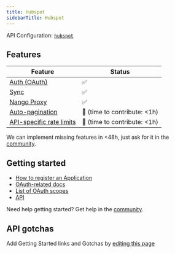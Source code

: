 ```yaml
---
title: Hubspot
sidebarTitle: Hubspot
---
```


API Configuration: [`hubspot`](https://nango.dev/providers.yaml)

## Features

| Feature                                                                          | Status                          |
| -------------------------------------------------------------------------------- | ------------------------------- |
| [Auth (OAuth)](/guides/oauth)                                                      | ✅                              |
| [Sync](/guides/sync)                                                              | ✅                              |
| [Nango Proxy](/guides/proxy)                          | ✅                              |
| [Auto-pagination](/nango-sync/configuration#auto-pagination)                     | 🚫 (time to contribute: &lt;1h) |
| [API-specific rate limits](/nango-sync/configuration#rate-limits-retry-policies) | 🚫 (time to contribute: &lt;1h) |

<Tip>We can implement missing features in &lt;48h, just ask for it in the [community](https://nango.dev/slack).</Tip>
## Getting started

-   [How to register an Application](https://developers.hubspot.com/docs/api/working-with-oauth#initiating-an-integration-with-oauth-2-0)
-   [OAuth-related docs](https://developers.hubspot.com/docs/api/oauth-quickstart-guide)
-   [List of OAuth scopes](https://developers.hubspot.com/docs/api/working-with-oauth#scopes)
-   [API](https://developers.hubspot.com/docs/api/overview)

<Tip>Need help getting started? Get help in the [community](https://nango.dev/slack).</Tip>

## API gotchas

<Note>Add Getting Started links and Gotchas by [editing this page](https://github.com/nangohq/nango/tree/master/docs-v2/integrations/all/hubspot.mdx)</Note>
